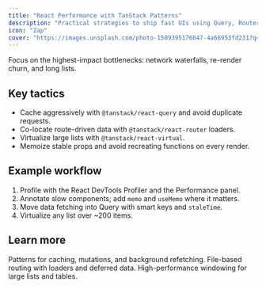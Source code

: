 ```yaml
---
title: "React Performance with TanStack Patterns"
description: "Practical strategies to ship fast UIs using Query, Router, and Virtual." 
icon: "Zap"
cover: "https://images.unsplash.com/photo-1509395176047-4a66953fd231?q=80&w=1600&auto=format&fit=crop"
---
```


<Callout type="tip">
Focus on the highest-impact bottlenecks: network waterfalls, re-render churn, and long lists.
</Callout>

## Key tactics

- Cache aggressively with `@tanstack/react-query` and avoid duplicate requests.
- Co-locate route-driven data with `@tanstack/react-router` loaders.
- Virtualize large lists with `@tanstack/react-virtual`.
- Memoize stable props and avoid recreating functions on every render.

## Example workflow

1. Profile with the React DevTools Profiler and the Performance panel.
2. Annotate slow components; add `memo` and `useMemo` where it matters.
3. Move data fetching into Query with smart keys and `staleTime`.
4. Virtualize any list over ~200 items.

## Learn more

<Cards>
  <Card title="React Query Docs" href="https://tanstack.com/query/latest">
    Patterns for caching, mutations, and background refetching.
  </Card>
  <Card title="TanStack Router" href="https://tanstack.com/router/latest">
    File-based routing with loaders and deferred data.
  </Card>
  <Card title="React Virtual" href="https://tanstack.com/virtual/latest">
    High-performance windowing for large lists and tables.
  </Card>
</Cards>


